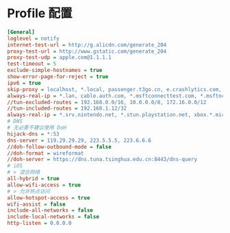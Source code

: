 # Profile 配置

```ini
[General]
loglevel = notify
internet-test-url = http://g.alicdn.com/generate_204
proxy-test-url = http://www.gstatic.com/generate_204
proxy-test-udp = apple.com@1.1.1.1
test-timeout = 5
exclude-simple-hostnames = true
show-error-page-for-reject = true
ipv6 = true
skip-proxy = localhost, *.local, passenger.t3go.cn, e.crashlytics.com, captive.apple.com, app.yinxiang.com, injections.adguard.org, local.adguard.org, cable.auth.com, yunbusiness.ccb.com, 10.0.0.0/8, 100.64.0.0/10, 127.0.0.1/32, 169.254.0.0/16, 172.16.0.0/12, 192.168.0.0/16, 224.0.0.0/4, 240.0.0.0/4, ::1/128, fc00::/7, fd00::/8, fe80::/10, ff00::/8, 2001::/32, 2001:db8::/32, 2002::/16, ::ffff:0:0:0:0/1, ::ffff:128:0:0:0/1
always-real-ip = *.lan, cable.auth.com, *.msftconnecttest.com, *.msftncsi.com, *.*.*.srv.nintendo.net, *.*.stun.playstation.net, xbox.*.*.microsoft.com, *.*.xboxlive.com, stun.*, localhost.ptlogin2.qq.com, *.logon.battlenet.com.cn, *.logon.battle.net, *.blzstatic.cn, music.163.com, *.music.163.com, *.126.net, musicapi.taihe.com, music.taihe.com, songsearch.kugou.com, trackercdn.kugou.com, *.kuwo.cn, api-jooxtt.sanook.com, api.joox.com, joox.com, y.qq.com, *.y.qq.com, streamoc.music.tc.qq.com, mobileoc.music.tc.qq.com, isure.stream.qqmusic.qq.com, dl.stream.qqmusic.qq.com, aqqmusic.tc.qq.com, amobile.music.tc.qq.com, *.xiami.com, *.music.migu.cn, music.migu.cn, proxy.golang.org, *.mcdn.bilivideo.cn, *.cmpassport.com, id6.me, open.e.189.cn, mdn.open.wo.cn, auth.wosms.cn, *.jegotrip.com.cn, *.icitymobile.mobi, *.pingan.com.cn, *.cmbchina.com, pool.ntp.org, *.pool.ntp.org, ntp.*.com, time.*.com, ntp?.*.com, time?.*.com, time.*.gov, time.*.edu.cn, *.ntp.org.cn, PDC._msDCS.*.*, DC._msDCS.*.*, GC._msDCS.*.*
//tun-excluded-routes = 192.168.0.0/16, 10.0.0.0/8, 172.16.0.0/12
//tun-included-routes = 192.168.1.12/32
always-real-ip = *.srv.nintendo.net, *.stun.playstation.net, xbox.*.microsoft.com, *.xboxlive.com
# DNS
# 无必要不建议使用 DoH
hijack-dns = *:53
dns-server = 119.29.29.29, 223.5.5.5, 223.6.6.6
//doh-follow-outbound-mode = false
//doh-format = wireformat
//doh-server = https://dns.tuna.tsinghua.edu.cn:8443/dns-query
# iOS
# > 混合网络
all-hybrid = true
allow-wifi-access = true
# > 允许热点访问
allow-hotspot-access = true
wifi-assist = false
include-all-networks = false
include-local-networks = false
http-listen = 0.0.0.0
```
